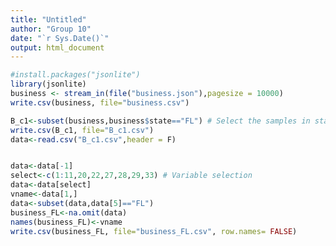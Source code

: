 ---
title: "Untitled"
author: "Group 10"
date: "`r Sys.Date()`"
output: html_document
---

```{r pressure, echo=FALSE}
#install.packages("jsonlite")
library(jsonlite)
business <- stream_in(file("business.json"),pagesize = 10000)
write.csv(business, file="business.csv")

B_c1<-subset(business,business$state=="FL") # Select the samples in state FL
write.csv(B_c1, file="B_c1.csv")
data<-read.csv("B_c1.csv",header = F)


data<-data[-1]
select<-c(1:11,20,22,27,28,29,33) # Variable selection
data<-data[select]
vname<-data[1,]
data<-subset(data,data[5]=="FL")
business_FL<-na.omit(data)  
names(business_FL)<-vname
write.csv(business_FL, file="business_FL.csv", row.names= FALSE)

```

